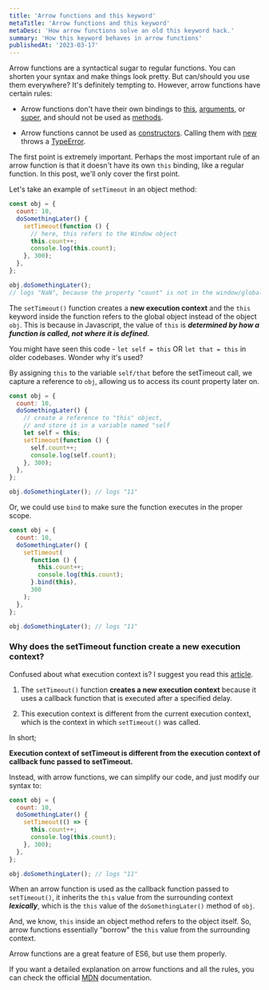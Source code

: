 ```yaml
---
title: 'Arrow functions and this keyword'
metaTitle: 'Arrow functions and this keyword'
metaDesc: 'How arrow functions solve an old this keyword hack.'
summary: 'How this keyword behaves in arrow functions'
publishedAt: '2023-03-17'
---
```


<CustomAvatar />

Arrow functions are a syntactical sugar to regular functions.
You can shorten your syntax and make things look pretty.
But can/should you use them everywhere? It's definitely tempting to.
However, arrow functions have certain rules:

- Arrow functions don't have their own bindings to [this](https://developer.mozilla.org/en-US/docs/Web/JavaScript/Reference/Operators/this), [arguments](https://developer.mozilla.org/en-US/docs/Web/JavaScript/Reference/Functions/arguments), or [super](https://developer.mozilla.org/en-US/docs/Web/JavaScript/Reference/Operators/super), and should not be used as [methods](https://developer.mozilla.org/en-US/docs/Glossary/Method).

- Arrow functions cannot be used as [constructors](https://developer.mozilla.org/en-US/docs/Glossary/Constructor). Calling them with [new](https://developer.mozilla.org/en-US/docs/Web/JavaScript/Reference/Operators/new) throws a [TypeError](https://developer.mozilla.org/en-US/docs/Web/JavaScript/Reference/Global_Objects/TypeError).

The first point is extremely important. Perhaps the most important rule of an arrow function is that it doesn't have its own `this` binding, like a regular function. In this post, we'll only cover the first point.

Let's take an example of `setTimeout` in an object method:

```js title="arrowFuncAndThis.js"
const obj = {
  count: 10,
  doSomethingLater() {
    setTimeout(function () {
      // here, this refers to the Window object
      this.count++;
      console.log(this.count);
    }, 300);
  },
};

obj.doSomethingLater();
// logs "NaN", because the property "count" is not in the window/global scope.
```

The `setTimeout()` function creates a **new execution context** and the `this` keyword inside the function refers to the global object instead of the object `obj`. This is because in Javascript, the value of `this` is **_determined by how a function is called, not where it is defined._**

You might have seen this code - `let self = this` OR `let that = this` in older codebases. Wonder why it's used?

By assigning `this` to the variable `self/that` before the setTimeout call, we capture a reference to `obj`, allowing us to access its count property later on.

```js title="arrowFuncAndThis.js" {6,8}
const obj = {
  count: 10,
  doSomethingLater() {
    // create a reference to "this" object,
    // and store it in a variable named "self
    let self = this;
    setTimeout(function () {
      self.count++;
      console.log(self.count);
    }, 300);
  },
};

obj.doSomethingLater(); // logs "11"
```

Or, we could use `bind` to make sure the function executes in the proper scope.

```js title="arrowFuncAndThis.js" {8}
const obj = {
  count: 10,
  doSomethingLater() {
    setTimeout(
      function () {
        this.count++;
        console.log(this.count);
      }.bind(this),
      300
    );
  },
};

obj.doSomethingLater(); // logs "11"
```

### Why does the setTimeout function create a new execution context?

Confused about what execution context is? I suggest you read this [article](https://www.freecodecamp.org/news/how-javascript-works-behind-the-scene-javascript-execution-context/#:~:text=There%20are%20two%20types%20of,representing%20the%20function's%20local%20scope.).

1. The `setTimeout()` function **creates a new execution context** because it uses a callback function that is executed after a specified delay.

2. This execution context is different from the current execution context, which is the context in which `setTimeout()` was called.

In short;

**Execution context of setTimeout is different from the execution context of callback func passed to setTimeout.**

Instead, with arrow functions, we can simplify our code, and just modify our syntax to:

```js title="arrowFuncAndThis.js" {4}
const obj = {
  count: 10,
  doSomethingLater() {
    setTimeout(() => {
      this.count++;
      console.log(this.count);
    }, 300);
  },
};

obj.doSomethingLater(); // logs "11"
```

When an arrow function is used as the callback function passed to `setTimeout()`, it inherits the `this` value from the surrounding context **_lexically_**, which is the `this` value of the `doSomethingLater()` method of `obj`.

And, we know, `this` inside an object method refers to the object itself. So, arrow functions essentially "borrow" the `this` value from the surrounding context.

Arrow functions are a great feature of ES6, but use them properly.

If you want a detailed explanation on arrow functions and all the rules, you can check the official [MDN](https://developer.mozilla.org/en-US/docs/Web/JavaScript/Reference/Functions/Arrow_functions) documentation.
